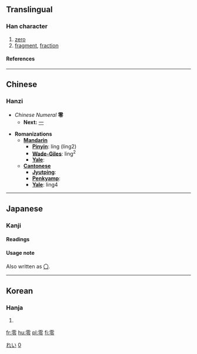 ==Translingual==
{{Han stroke|[[Image:零-order.gif]]}}
===Han character===
{{Han char|rn=173|rad=雨|as=05|sn=13|70 px]]|four=1030<sub>7</sub>|canj=一月人戈戈 (MBOII)}}
# [[zero]]
# [[fragment]], [[fraction]]
====References====
{{Han ref|kx=1372.100|dkj=42242|dj=1880.050|hdz=64061.010|uh=96F6|ud=38646|bh=B973|bd=47475}}
----
==Chinese==
===Hanzi===

* ''Chinese Numeral'' '''零'''
** '''Next:''' [[一]]

* '''Romanizations'''
** '''[[Mandarin]]'''
*** '''[[Pinyin]]''': líng (ling2)
*** '''[[Wade-Giles]]''': ling<sup>2</sup>
*** '''[[Yale]]''': 
** '''[[Cantonese]]'''
*** '''[[Jyutping]]''':
*** '''[[Penkyamp]]''': 
*** '''[[Yale]]''': ling4
----
==Japanese==
[[Category:1000 Japanese basic words|れい]]
===Kanji===
{{ja-kanji|grade=c|rs=雨05}}
====Readings====
{{ja-readings|on=レイ (rei)|kun=[[おちる]] (ochiru), [[ふる]] (furu), [[こぼれる]] (koboreru)}}

====Usage note====
Also written as [[〇]].
[[Category:Japanese numbers|0]]
----
==Korean==
===Hanja===
{{ko-hanja|hangeul=령>영, 련>연|eumhun=|rv=ryeong>yeong, ryeon>yeon|mr=ryŏng>yŏng, ryŏn>yŏn|y=lyeng>yeng, lyen>yen}}
# {{defn|Korean}}

[[fr:零]]
[[hu:零]]
[[pl:零]]
[[fi:零]]